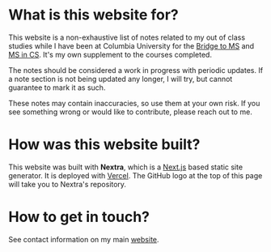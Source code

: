 # What is this website for?

This website is a non-exhaustive list of notes related to my out of class studies while I have been at Columbia University for the [Bridge to MS](https://www.cs.columbia.edu/ms-bridge/) and
[MS in CS](https://www.cs.columbia.edu/education/ms/). It's my own supplement to the courses completed. 

The notes should be considered a work in progress with periodic updates. 
If a note section is not being updated any longer, I will try, but cannot guarantee to mark it as such.

These notes may contain inaccuracies, so use them at your own risk. If you see something wrong or would like to contribute, please reach out to me.

# How was this website built?

This website was built with **Nextra**, which is a [Next.js](https://nextjs.org) based static site generator.
It is deployed with [Vercel](https://vercel.com/docs). The GitHub logo at the top of this page will take you to Nextra's repository.

# How to get in touch?

See contact information on my main [website](https://joe-rebagliati.vercel.app/).